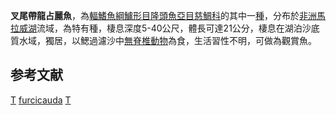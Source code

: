 {{Speciesbox 
| genus = Taeniolethrinops
| species = furcicauda
| status = LC
| status_system = IUCN3.1
| authority = [[Trewavas|Trewavas]], 1931
| synonyms = *''Lethrinops furcicauda''<br /><small>Trewavas, 1931</small>
}}
'''叉尾帶龍占麗魚'''，為[[輻鰭魚綱|輻鰭魚綱]][[鱸形目|鱸形目]][[隆頭魚亞目|隆頭魚亞目]][[慈鯛科|慈鯛科]]的其中一[[種|種]]，分布於[[非洲|非洲]][[馬拉威湖|馬拉威湖]]流域，為特有種，棲息深度5-40公尺，體長可達21公分，棲息在湖泊沙底質水域，獨居，以鰓過濾沙中[[無脊椎動物|無脊椎動物]]為食，生活習性不明，可做為觀賞魚。

==参考文献==
{{reflist}}
{{Taxonbar}}

[[Category:觀賞魚|T]]
[[Category:帶龍占麗魚屬|furcicauda]]
[[Category:1931年描述的魚類|T]]